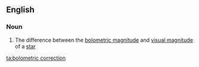 ==English==

===Noun===
{{en-noun|head=[[bolometric]] [[correction]]}}

# {{context|astronomy|lang=en}} The difference between the [[bolometric magnitude]] and [[visual magnitude]] of a [[star]]

[[ta:bolometric correction]]